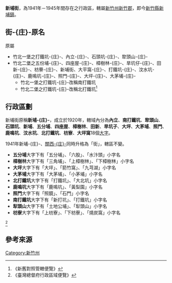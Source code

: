 '''新埔街'''，為1941年－1945年間存在之行政區，轄屬[[新竹州|新竹州]][[新竹郡|新竹郡]]，即今[[新竹縣|新竹縣]][[新埔鎮|新埔鎮]]。

==街-{庄}-原名==
原屬
*竹北一堡之打鐵坑-{庄}-、內立-{庄}-、石頭坑-{庄}-、犂頭山-{庄}-
*竹北二堡之五份埔-{庄}-、四座屋-{庄}-、樟樹林-{庄}-、旱坑仔-{庄}-、田新-{庄}-、枋藔-{庄}-、新埔街、大平窩-{庄}-、打鐵坑-{庄}-、汶水坑-{庄}-、鹿鳴坑-{庄}-、照門-{庄}-、大坪-{庄}-、大茅埔-{庄}-
**竹北一堡之打鐵坑-{庄}-改稱南打鐵坑
**竹北二堡之打鐵坑-{庄}-改稱北打鐵坑<ref>《新舊對照管轄便覽》</ref>

==行政區劃==
新埔街原稱'''新埔-{庄}-'''，成立於1920年，轄域內分為'''內立'''、'''南打鐵坑'''、'''犂頭山'''、'''石頭坑'''、'''新埔'''、'''五分埔'''、'''四座屋'''、'''樟樹林'''、'''田新'''、'''旱坑子'''、'''大坪'''、'''大茅埔'''、'''照門'''、'''鹿鳴坑'''、'''汶水坑'''、'''北打鐵坑'''、'''枋寮'''、'''大坪窩'''18個[[大字_(行政區劃)|大字]]。

1941年新埔-{庄}-、[[關西庄|關西-{庄}-]]同時升格為「街」，轄區不變。

*'''五分埔'''大字下有「五分埔」、「六股」、「水汴頭」小字名
*'''樟樹林'''大字下有「三角埔」、「上樟樹林」、「下樟樹林」小字名
*'''大坪'''大字下有「大坪」、「箭竹窩」、「九芎湖」小字名
*'''大茅埔'''大字下有「大茅埔」、「小茅埔」小字名
*'''北打鐵坑'''大字下有「打鐵坑」、「大北坑」小字名
*'''鹿鳴坑'''大字下有「鹿鳴坑」、「黃梨園」小字名
*'''照門'''大字下有「照鏡」、「石門」小字名
*'''南打鐵坑'''大字下有「新打坑」、「打鐵坑」小字名
*'''犁頭山'''大字下有「土地公埔」、「犁頭山」小字名
*'''枋寮'''大字下有「上枋寮」、「下枋寮」、「燒炭窩」小字名
<ref>《臺灣總督府行政區域便覽》</ref>

== 參考來源 ==
{{reflist}}

{{新竹州}}

[[Category:新竹州|Category:新竹州]]